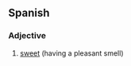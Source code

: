 ==Spanish==

===Adjective===
{{infl|es|adjective|g=m}}

# [[sweet]] (having a pleasant smell)

{{tbot entry|Spanish|sweet|2007|November}}